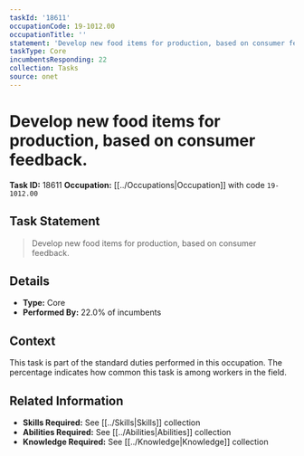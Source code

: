 ```yaml
---
taskId: '18611'
occupationCode: 19-1012.00
occupationTitle: ''
statement: 'Develop new food items for production, based on consumer feedback.'
taskType: Core
incumbentsResponding: 22
collection: Tasks
source: onet
---
```

# Develop new food items for production, based on consumer feedback.

**Task ID:** 18611
**Occupation:** [[../Occupations|Occupation]] with code `19-1012.00`

## Task Statement

> Develop new food items for production, based on consumer feedback.

## Details

- **Type:** Core
- **Performed By:** 22.0% of incumbents

## Context

This task is part of the standard duties performed in this occupation. The percentage indicates how common this task is among workers in the field.

## Related Information

- **Skills Required:** See [[../Skills|Skills]] collection
- **Abilities Required:** See [[../Abilities|Abilities]] collection
- **Knowledge Required:** See [[../Knowledge|Knowledge]] collection
